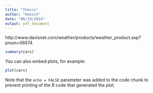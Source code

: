 ```yaml
---
title: "Thesis"
author: "KeesvS"
date: "06/19/2014"
output: pdf_document
---
```


http://www.davisnet.com/weather/products/weather_product.asp?pnum=06574

```r
summary(cars)
```

You can also embed plots, for example:

```r
plot(cars)
```

Note that the `echo = FALSE` parameter was added to the code chunk to prevent printing of the R code that generated the plot.
